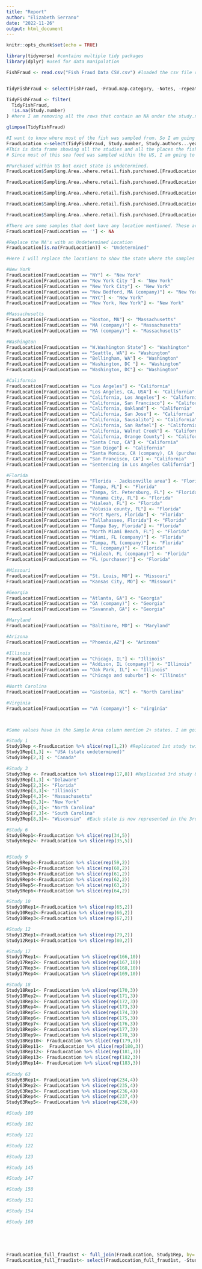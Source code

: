 ```yaml
---
title: "Report"
author: "Elizabeth Serrano"
date: "2022-11-26"
output: html_document
---
```


```r
knitr::opts_chunk$set(echo = TRUE)

library(tidyverse) #contains multiple tidy packages 
library(dplyr) #used for data manipulation 
```

```r
FishFraud <- read.csv("Fish Fraud Data CSV.csv") #loaded the csv file of the raw data into r 


TidyFishFraud <- select(FishFraud, -Fraud.map.category, -Notes, -repeat., -Species.Geographic.Range, -Amount.of.processing, -Website, -Reference, -In.fraud.map., -In.endnote., -Fraud.Map.ID., -Potentially.Farmed., -farmed.n, -X, -X.1, -X.2, -X.3, -X.4, -X.5, -X.6, -X.7, -X.8) #i removed these columns as i determined that they were either irrelevant to what I wanted to asnwer, or there wasnt enough data in these columns to do anything with it 

TidyFishFraud <- filter(
  TidyFishFraud, 
  !is.na(Study.number)
) #here I am removing all the rows that contain an NA under the study.number column. 

glimpse(TidyFishFraud)


```
```r
#I want to know where most of the fish was sampled from. So I am going to need to create a data frame that takes the studies columns and the locations of the purchased fish 
FraudLocation <-select(TidyFishFraud, Study.number, Study.authors...year, Sampling.Area..where.retail.fish.purchased.)
#This is data frame showing all the studies and all the places the fish from those studies were bought from (location) 
# Since most of this sea food was sampled within the US, I am going to try to standardize these entries to show the locations (states within the US) where the seafood came from. 

#Purchased within US but exact state is undetermined. 
FraudLocation$Sampling.Area..where.retail.fish.purchased.[FraudLocation$Sampling.Area..where.retail.fish.purchased.== "USA"] <- "USA (state undetermined)"

FraudLocation$Sampling.Area..where.retail.fish.purchased.[FraudLocation$Sampling.Area..where.retail.fish.purchased.== "US"] <- "USA (state undetermined)"

FraudLocation$Sampling.Area..where.retail.fish.purchased.[FraudLocation$Sampling.Area..where.retail.fish.purchased.== "21 states"] <- "USA (state undetermined)"

FraudLocation$Sampling.Area..where.retail.fish.purchased.[FraudLocation$Sampling.Area..where.retail.fish.purchased.== "United States"] <- "USA (state undetermined)"

FraudLocation$Sampling.Area..where.retail.fish.purchased.[FraudLocation$Sampling.Area..where.retail.fish.purchased.== "medium size city in SE US"] <- "USA (state undetermined)"

#There are some samples that dont have any location mentioned. These are empty strings and I will replace them with NA. 
FraudLocation[FraudLocation == ''] <- NA

#Replace the NA's with an Undetermined Location 
FraudLocation[is.na(FraudLocation)] <- "Undetermined"

#Here I will replace the locations to show the state where the samples were retrieved from 

#New York
FraudLocation[FraudLocation == "NY"] <- "New York"
FraudLocation[FraudLocation == "New York City "] <- "New York"
FraudLocation[FraudLocation == "New York City"] <- "New York"
FraudLocation[FraudLocation == "New Bedford, MA (company)"] <- "New York"
FraudLocation[FraudLocation == "NYC"] <- "New York"
FraudLocation[FraudLocation == "New York, New York"] <- "New York"

#Massachusetts
FraudLocation[FraudLocation == "Boston, MA"] <- "Massachusetts"
FraudLocation[FraudLocation == "MA (company)"] <- "Massachusetts"
FraudLocation[FraudLocation == "MA (company)"] <- "Massachusetts"

#Washington 
FraudLocation[FraudLocation == "W.Washington State"] <- "Washington"
FraudLocation[FraudLocation == "Seattle, WA"] <- "Washington"
FraudLocation[FraudLocation == "Bellingham, WA"] <- "Washington"
FraudLocation[FraudLocation == "Washington, DC "] <- "Washington"
FraudLocation[FraudLocation == "Washington, DC"] <- "Washington"

#California
FraudLocation[FraudLocation == "Los Angeles"] <- "California"
FraudLocation[FraudLocation == "Los Angeles, CA, USA"] <- "California"
FraudLocation[FraudLocation == "California, Los Angeles"] <- "California"
FraudLocation[FraudLocation == "California, San Francisco"] <- "California"
FraudLocation[FraudLocation == "California, Oakland"] <- "California"
FraudLocation[FraudLocation == "California, San Jose"] <- "California"
FraudLocation[FraudLocation == "California, Sausalito"] <- "California"
FraudLocation[FraudLocation == "California, San Rafael"] <- "California"
FraudLocation[FraudLocation == "California, Walnut Creek"] <- "California"
FraudLocation[FraudLocation == "California, Orange County"] <- "California"
FraudLocation[FraudLocation == "Santa Cruz, CA"] <- "California"
FraudLocation[FraudLocation == "San Diego"] <- "California"
FraudLocation[FraudLocation == "Santa Monica, CA (company), CA (purchaser)"] <- "California"
FraudLocation[FraudLocation == "San Francisco, CA"] <- "California"
FraudLocation[FraudLocation == "Sentencing in Los Angeles California"] <- "California"

#Florida 
FraudLocation[FraudLocation == "Florida - Jacksonville area"] <- "Florida"
FraudLocation[FraudLocation == "Tampa, FL"] <- "Florida"
FraudLocation[FraudLocation == "Tampa, St. Petersburg, FL"] <- "Florida"
FraudLocation[FraudLocation == "Panama City, FL"] <- "Florida"
FraudLocation[FraudLocation == "Hialeah, FL"] <- "Florida"
FraudLocation[FraudLocation == "Volusia county, FL"] <- "Florida"
FraudLocation[FraudLocation == "Fort Myers, Florida"] <- "Florida"
FraudLocation[FraudLocation == "Tallahassee, Florida"] <- "Florida"
FraudLocation[FraudLocation == "Tampa Bay, Florida"] <- "Florida"
FraudLocation[FraudLocation == "North Miami Beach, FL"] <- "Florida"
FraudLocation[FraudLocation == "Miami, FL (company)"] <- "Florida"
FraudLocation[FraudLocation == "Tampa, FL (company)"] <- "Florida"
FraudLocation[FraudLocation == "FL (company)"] <- "Florida"
FraudLocation[FraudLocation == "Hialeah, FL (company)"] <- "Florida"
FraudLocation[FraudLocation == "FL (purchaser)"] <- "Florida"

#Missouri 
FraudLocation[FraudLocation == "St. Louis, MO"] <- "Missouri"
FraudLocation[FraudLocation == "Kansas City, MO"] <- "Missouri"

#Georgia
FraudLocation[FraudLocation == "Atlanta, GA"] <- "Georgia"
FraudLocation[FraudLocation == "GA (company)"] <- "Georgia"
FraudLocation[FraudLocation == "Savannah, GA"] <- "Georgia"

#Maryland 
FraudLocation[FraudLocation == "Baltimore, MD"] <- "Maryland"

#Arizona 
FraudLocation[FraudLocation == "Phoenix,AZ"] <- "Arizona"

#Illinois 
FraudLocation[FraudLocation == "Chicago, IL"] <- "Illinois"
FraudLocation[FraudLocation == "Addison, IL (company)"] <- "Illinois"
FraudLocation[FraudLocation == "Oak Park, IL"] <- "Illinois"
FraudLocation[FraudLocation == "Chicago and suburbs"] <- "Illinois"

#North Carolina 
FraudLocation[FraudLocation == "Gastonia, NC"] <- "North Carolina"

#Virginia 
FraudLocation[FraudLocation == "VA (company)"] <- "Virginia"



#Some values have in the Sample Area column mention 2+ states. I am going to repeat those rows by the number of states mentioned and replace the values with each state mentioned.

#Study 1
Study1Rep <-FraudLocation %>% slice(rep(1,2)) #Replicated 1st study twice
Study1Rep[1,3] <- "USA (state undetermined)"
Study1Rep[2,3] <- "Canada"  

#Study 3
Study3Rep <- FraudLocation %>% slice(rep(17,8)) #Replicated 3rd study 8 times
Study3Rep[1,3] <-"Delaware"
Study3Rep[2,3]<- "Florida"
Study3Rep[3,3]<- "Illinois"
Study3Rep[4,3]<- "Massachusetts"
Study3Rep[5,3]<- "New York"
Study3Rep[6,3]<- "North Carolina"
Study3Rep[7,3]<- "South Carolina"
Study3Rep[8,3]<- "Wisconsin"  #Each state is now represented in the 3rd study 

#Study 6
Study6Rep1<-FraudLocation %>% slice(rep(34,5))
Study6Rep2<- FraudLocation %>% slice(rep(35,5))


#Study 9
Study9Rep1<-FraudLocation %>% slice(rep(59,2))
Study9Rep2<-FraudLocation %>% slice(rep(60,2))
Study9Rep3<-FraudLocation %>% slice(rep(61,2))
Study9Rep4<-FraudLocation %>% slice(rep(62,2))
Study9Rep5<-FraudLocation %>% slice(rep(63,2))
Study9Rep6<-FraudLocation %>% slice(rep(64,2))

#Study 10
Study10Rep1<-FraudLocation %>% slice(rep(65,2))
Study10Rep2<-FraudLocation %>% slice(rep(66,2))
Study10Rep3<-FraudLocation %>% slice(rep(67,2))

#Study 12
Study12Rep1<-FraudLocation %>% slice(rep(79,2))
Study12Rep1<-FraudLocation %>% slice(rep(80,2))

#Study 17
Study17Rep1<- FraudLocation %>% slice(rep(166,10))
Study17Rep2<- FraudLocation %>% slice(rep(167,10))
Study17Rep3<- FraudLocation %>% slice(rep(168,10))
Study17Rep4<- FraudLocation %>% slice(rep(169,10))

#Study 18
Study18Rep1<- FraudLocation %>% slice(rep(170,3))
Study18Rep2<- FraudLocation %>% slice(rep(171,3))
Study18Rep3<- FraudLocation %>% slice(rep(172,3)) 
Study18Rep4<- FraudLocation %>% slice(rep(173,3))  
Study18Rep5<- FraudLocation %>% slice(rep(174,3))  
Study18Rep6<- FraudLocation %>% slice(rep(175,3))  
Study18Rep7<- FraudLocation %>% slice(rep(176,3))
Study18Rep8<- FraudLocation %>% slice(rep(177,3))  
Study18Rep9<- FraudLocation %>% slice(rep(178,3))  
Study18Rep10<- FraudLocation %>% slice(rep(179,3))
Study18Rep11<-  FraudLocation %>% slice(rep(180,3)) 
Study18Rep12<- FraudLocation %>% slice(rep(181,3))
Study18Rep13<- FraudLocation %>% slice(rep(182,3))  
Study18Rep14<- FraudLocation %>% slice(rep(183,3))  
  
#Study 63
Study63Rep1<- FraudLocation %>% slice(rep(234,4))
Study63Rep2<- FraudLocation %>% slice(rep(235,4))
Study63Rep3<- FraudLocation %>% slice(rep(236,4))
Study63Rep4<- FraudLocation %>% slice(rep(237,4))
Study63Rep5<- FraudLocation %>% slice(rep(238,4))

#Study 100

#Study 102

#Study 121

#Study 122

#Study 123

#Study 145

#Study 147

#Study 150

#Study 151

#Study 154

#Study 160


  
  
  
FraudLocation_full_fraud1st <- full_join(FraudLocation, Study1Rep, by= "Study.number")
FraudLocation_full_fraud1st<- select(FraudLocation_full_fraud1st, -Study.authors...year.y, -Sampling.Area..where.retail.fish.purchased..y)


```


